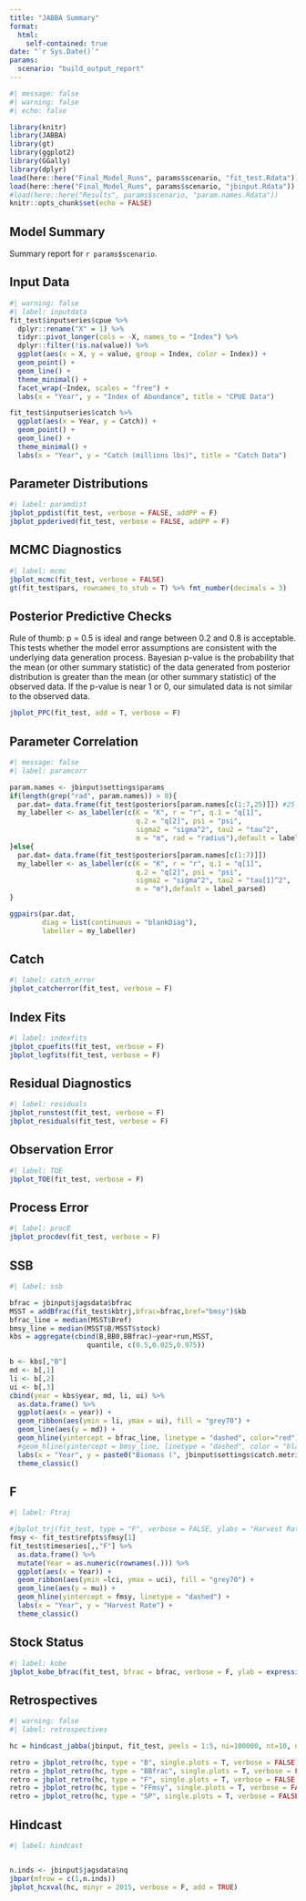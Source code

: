 ```yaml
---
title: "JABBA Summary"
format: 
  html:
    self-contained: true
date: "`r Sys.Date()`"
params: 
  scenario: "build_output_report"
---
```


```r
#| message: false
#| warning: false
#| echo: false

library(knitr)
library(JABBA)
library(gt)
library(ggplot2)
library(GGally)
library(dplyr)
load(here::here("Final_Model_Runs", params$scenario, "fit_test.Rdata"))
load(here::here("Final_Model_Runs", params$scenario, "jbinput.Rdata"))
#load(here::here("Results", params$scenario, "param.names.Rdata"))
knitr::opts_chunk$set(echo = FALSE)

```

## Model Summary

Summary report for `r params$scenario`.

::: panel-tabset
## Input Data

```r
#| warning: false
#| label: inputdata
fit_test$inputseries$cpue %>% 
  dplyr::rename("X" = 1) %>% 
  tidyr::pivot_longer(cols = -X, names_to = "Index") %>% 
  dplyr::filter(!is.na(value)) %>% 
  ggplot(aes(x = X, y = value, group = Index, color = Index)) +
  geom_point() +
  geom_line() + 
  theme_minimal() +
  facet_wrap(~Index, scales = "free") +
  labs(x = "Year", y = "Index of Abundance", title = "CPUE Data")

fit_test$inputseries$catch %>% 
  ggplot(aes(x = Year, y = Catch)) +
  geom_point() +
  geom_line() + 
  theme_minimal() +
  labs(x = "Year", y = "Catch (millions lbs)", title = "Catch Data")
```

## Parameter Distributions

```r
#| label: paramdist
jbplot_ppdist(fit_test, verbose = FALSE, addPP = F)
jbplot_ppderived(fit_test, verbose = FALSE, addPP = F)

```

## MCMC Diagnostics

```r
#| label: mcmc
jbplot_mcmc(fit_test, verbose = FALSE)
gt(fit_test$pars, rownames_to_stub = T) %>% fmt_number(decimals = 3)

```

## Posterior Predictive Checks

Rule of thumb: p = 0.5 is ideal and range between 0.2 and 0.8 is acceptable. This tests whether the model error assumptions are consistent with the underlying data generation process. Bayesian p-value is the probability that the mean (or other summary statistic) of the data generated from posterior distribution is greater than the mean (or other summary statistic) of the observed data. If the p-value is near 1 or 0, our simulated data is not similar to the observed data.

```r
jbplot_PPC(fit_test, add = T, verbose = F)
```

## Parameter Correlation

```r
#| message: false
#| label: paramcorr

param.names <- jbinput$settings$params
if(length(grep("rad", param.names)) > 0){
  par.dat= data.frame(fit_test$posteriors[param.names[c(1:7,25)]]) #25 for rad
  my_labeller <- as_labeller(c(K = "K", r = "r", q.1 = "q[1]",
                               q.2 = "q[2]", psi = "psi",
                               sigma2 = "sigma^2", tau2 = "tau^2",
                               m = "m", rad = "radius"),default = label_parsed)
}else{
  par.dat= data.frame(fit_test$posteriors[param.names[c(1:7)]]) 
  my_labeller <- as_labeller(c(K = "K", r = "r", q.1 = "q[1]",
                               q.2 = "q[2]", psi = "psi",
                               sigma2 = "sigma^2", tau2 = "tau[1]^2",
                               m = "m"),default = label_parsed)
}

ggpairs(par.dat,
        diag = list(continuous = "blankDiag"),
        labeller = my_labeller)
```

## Catch

```r
#| label: catch_error
jbplot_catcherror(fit_test, verbose = F)
```

## Index Fits

```r
#| label: indexfits
jbplot_cpuefits(fit_test, verbose = F)
jbplot_logfits(fit_test, verbose = F)
```

## Residual Diagnostics

```r
#| label: residuals
jbplot_runstest(fit_test, verbose = F)
jbplot_residuals(fit_test, verbose = F)
```

## Observation Error

```r
#| label: TOE
jbplot_TOE(fit_test, verbose = F)
```

## Process Error

```r
#| label: procE
jbplot_procdev(fit_test, verbose = F)
```

## SSB

```r
#| label: ssb

bfrac = jbinput$jagsdata$bfrac
MSST = addBfrac(fit_test$kbtrj,bfrac=bfrac,bref="bmsy")$kb
bfrac_line = median(MSST$Bref)
bmsy_line = median(MSST$B/MSST$stock)
kbs = aggregate(cbind(B,BB0,BBfrac)~year+run,MSST,
                   quantile, c(0.5,0.025,0.975))

b <- kbs[,"B"]
md <- b[,1]
li <- b[,2]
ui <- b[,3]
cbind(year = kbs$year, md, li, ui) %>%
  as.data.frame() %>%
  ggplot(aes(x = year)) +
  geom_ribbon(aes(ymin = li, ymax = ui), fill = "grey70") +
  geom_line(aes(y = md)) +
  geom_hline(yintercept = bfrac_line, linetype = "dashed", color="red") +
  #geom_hline(yintercept = bmsy_line, linetype = "dashed", color = "black") +
  labs(x = "Year", y = paste0("Biomass (", jbinput$settings$catch.metric, ")")) +
  theme_classic()


```

## F

```r
#| label: Ftraj

#jbplot_trj(fit_test, type = "F", verbose = FALSE, ylabs = "Harvest Rate")
fmsy <- fit_test$refpts$fmsy[1]
fit_test$timeseries[,,"F"] %>% 
  as.data.frame() %>% 
  mutate(Year = as.numeric(rownames(.))) %>% 
  ggplot(aes(x = Year)) + 
  geom_ribbon(aes(ymin =lci, ymax = uci), fill = "grey70") +
  geom_line(aes(y = mu)) + 
  geom_hline(yintercept = fmsy, linetype = "dashed") + 
  labs(x = "Year", y = "Harvest Rate") +
  theme_classic()
```

## Stock Status

```r
#| label: kobe
jbplot_kobe_bfrac(fit_test, bfrac = bfrac, verbose = F, ylab = expression(H/H[MSY]))

```

## Retrospectives

```r
#| warning: false
#| label: retrospectives

hc = hindcast_jabba(jbinput, fit_test, peels = 1:5, ni=100000, nt=10, nb=20000, nc=3, quickmcmc = FALSE, init.values = FALSE)

retro = jbplot_retro(hc, type = "B", single.plots = T, verbose = FALSE)
retro = jbplot_retro(hc, type = "BBfrac", single.plots = T, verbose = FALSE)
retro = jbplot_retro(hc, type = "F", single.plots = T, verbose = FALSE, ylabs = "Harvest Rate")
retro = jbplot_retro(hc, type = "FFmsy", single.plots = T, verbose = FALSE, ylabs = expression(H/H[MSY]))
retro = jbplot_retro(hc, type = "SP", single.plots = T, verbose = FALSE)

```

## Hindcast

```r
#| label: hindcast


n.inds <- jbinput$jagsdata$nq
jbpar(mfrow = c(1,n.inds))
jbplot_hcxval(hc, minyr = 2015, verbose = F, add = TRUE)

```
:::
